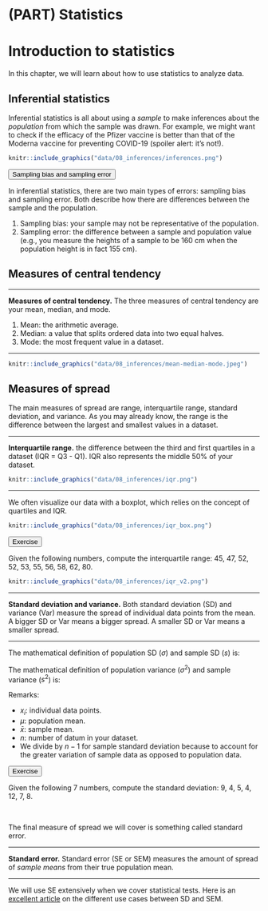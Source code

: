 # (PART) Statistics {-}

# Introduction to statistics

In this chapter, we will learn about how to use statistics to analyze data.


## Inferential statistics

Inferential statistics is all about using a *sample* to make inferences about the *population* from which the sample was drawn. For example, we might want to check if the efficacy of the Pfizer vaccine is better than that of the Moderna vaccine for preventing COVID-19 (spoiler alert: it's not!).

```r
knitr::include_graphics("data/08_inferences/inferences.png")
```

<button class="collapsible">Sampling bias and sampling error</button>
<div class="collapse_content">
In inferential statistics, there are two main types of errors: sampling bias and sampling error. Both describe how there are differences between the sample and the population.

1. Sampling bias: your sample may not be representative of the population.
1. Sampling error: the difference between a sample and population value (e.g., you measure the heights of a sample to be 160 cm when the population height is in fact 155 cm).
</div>


## Measures of central tendency

---

**Measures of central tendency.** The three measures of central tendency are your mean, median, and mode.

1. Mean: the arithmetic average.
1. Median: a value that splits ordered data into two equal halves.
1. Mode: the most frequent value in a dataset.

---

```r
knitr::include_graphics("data/08_inferences/mean-median-mode.jpeg")
```


## Measures of spread

The main measures of spread are range, interquartile range, standard deviation, and variance. As you may already know, the range is the difference between the largest and smallest values in a dataset.

---

**Interquartile range.** the difference between the third and first quartiles in a dataset (IQR = Q3 - Q1). IQR also represents the middle 50% of your dataset.

```r
knitr::include_graphics("data/08_inferences/iqr.png")
```

---

We often visualize our data with a boxplot, which relies on the concept of quartiles and IQR.

```r
knitr::include_graphics("data/08_inferences/iqr_box.png")
```

<button class="collapsible">Exercise</button>
<div class="collapse_content">

Given the following numbers, compute the interquartile range: 45, 47, 52, 52, 53, 55, 56, 58, 62, 80.

```r
knitr::include_graphics("data/08_inferences/iqr_v2.png")
```

</div>


---

**Standard deviation and variance.** Both standard deviation (SD) and variance (Var) measure the spread of individual data points from the mean. A bigger SD or Var means a bigger spread. A smaller SD or Var means a smaller spread.

---

The mathematical definition of population SD ($\sigma$) and sample SD ($s$) is:

\begin{align}
  \sigma &= \sqrt{\frac{\sum_{i=1}^n (x_i - \mu)^2}{n}} \\
  s &= \sqrt{\frac{\sum_{i=1}^n (x_i - \bar{x})^2}{n-1}}
\end{align}

The mathematical definition of population variance ($\sigma^2$) and sample variance ($s^2$) is:

\begin{align}
  \sigma^2 &= \frac{\sum_{i=1}^n (x_i - \mu)^2}{n} \\
  s^2 &= \frac{\sum_{i=1}^n (x_i - \bar{x})^2}{n-1}
\end{align}

Remarks:

- $x_i$: individual data points.
- $\mu$: population mean.
- $\bar{x}$: sample mean.
- $n$: number of datum in your dataset.
- We divide by $n-1$ for sample standard deviation because to account for the greater variation of sample data as opposed to population data.


<button class="collapsible">Exercise</button>
<div class="collapse_content">

Given the following 7 numbers, compute the standard deviation: 9, 4, 5, 4, 12, 7, 8.

\begin{align*}
  \mu &= \frac{9 + 4 + 5 + 4 + 12 + 7 + 8}{7} = 7 \\
  \sigma &= \sqrt{\frac{\sum (x_i - \mu)^2}{n}} \\
  &= \sqrt{ \frac{ (9-7)^2 + (4-7)^2 + \cdots }{7} } \\
  &\approx 2.73
\end{align*}

</div>

<br>

The final measure of spread we will cover is something called standard error.

---

**Standard error.** Standard error (SE or SEM) measures the amount of spread of *sample means* from their true population mean.

\begin{equation}
  SE = \frac{\sigma}{\sqrt{n}}
\end{equation}

---

We will use SE extensively when we cover statistical tests. Here is an [excellent article](https://www.ncbi.nlm.nih.gov/pmc/articles/PMC3487226/) on the different use cases between SD and SEM.


<script>
iFrameResize({}, ".interactive");
  
var coll = document.getElementsByClassName("collapsible");
for (var i = 0; i < coll.length; i++) {
  coll[i].addEventListener("click", function() {
    this.classList.toggle("active");
    var content = this.nextElementSibling;
    if (content.style.maxHeight){
      content.style.maxHeight = null;
      setTimeout(function() {
        content.style.paddingTop = "0";
        content.style.paddingBottom = "0";
      }, 250)
    } else {
      content.style.paddingTop = "15px";
      content.style.paddingBottom = "10px";
      content.style.maxHeight = content.scrollHeight + "px";
    } 
  });
}
</script>
